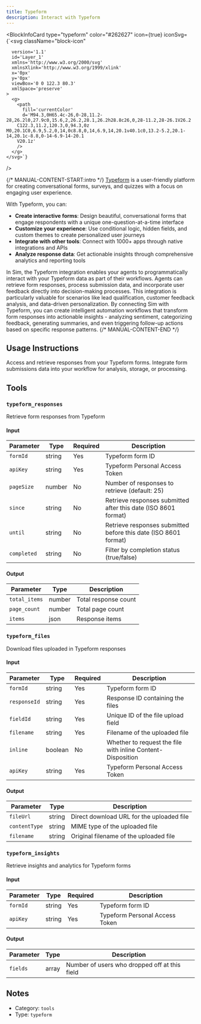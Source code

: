 ```yaml
---
title: Typeform
description: Interact with Typeform
---
```



<BlockInfoCard 
  type="typeform"
  color="#262627"
  icon={true}
  iconSvg={`<svg className="block-icon"
      
      version='1.1'
      id='Layer_1'
      xmlns='http://www.w3.org/2000/svg'
      xmlnsXlink='http://www.w3.org/1999/xlink'
      x='0px'
      y='0px'
      viewBox='0 0 122.3 80.3'
      xmlSpace='preserve'
    >
      <g>
        <path
          fill='currentColor'
          d='M94.3,0H65.4c-26,0-28,11.2-28,26.2l0,27.9c0,15.6,2,26.2,28.1,26.2h28.8c26,0,28-11.2,28-26.1V26.2
		C122.3,11.2,120.3,0,94.3,0z M0,20.1C0,6.9,5.2,0,14,0c8.8,0,14,6.9,14,20.1v40.1c0,13.2-5.2,20.1-14,20.1c-8.8,0-14-6.9-14-20.1
		V20.1z'
        />
      </g>
    </svg>`}
/>

{/* MANUAL-CONTENT-START:intro */}
[Typeform](https://www.typeform.com/) is a user-friendly platform for creating conversational forms, surveys, and quizzes with a focus on engaging user experience.

With Typeform, you can:

- **Create interactive forms**: Design beautiful, conversational forms that engage respondents with a unique one-question-at-a-time interface
- **Customize your experience**: Use conditional logic, hidden fields, and custom themes to create personalized user journeys
- **Integrate with other tools**: Connect with 1000+ apps through native integrations and APIs
- **Analyze response data**: Get actionable insights through comprehensive analytics and reporting tools

In Sim, the Typeform integration enables your agents to programmatically interact with your Typeform data as part of their workflows. Agents can retrieve form responses, process submission data, and incorporate user feedback directly into decision-making processes. This integration is particularly valuable for scenarios like lead qualification, customer feedback analysis, and data-driven personalization. By connecting Sim with Typeform, you can create intelligent automation workflows that transform form responses into actionable insights - analyzing sentiment, categorizing feedback, generating summaries, and even triggering follow-up actions based on specific response patterns.
{/* MANUAL-CONTENT-END */}


## Usage Instructions

Access and retrieve responses from your Typeform forms. Integrate form submissions data into your workflow for analysis, storage, or processing.



## Tools

### `typeform_responses`

Retrieve form responses from Typeform

#### Input

| Parameter | Type | Required | Description |
| --------- | ---- | -------- | ----------- |
| `formId` | string | Yes | Typeform form ID |
| `apiKey` | string | Yes | Typeform Personal Access Token |
| `pageSize` | number | No | Number of responses to retrieve \(default: 25\) |
| `since` | string | No | Retrieve responses submitted after this date \(ISO 8601 format\) |
| `until` | string | No | Retrieve responses submitted before this date \(ISO 8601 format\) |
| `completed` | string | No | Filter by completion status \(true/false\) |

#### Output

| Parameter | Type | Description |
| --------- | ---- | ----------- |
| `total_items` | number | Total response count |
| `page_count` | number | Total page count |
| `items` | json | Response items |

### `typeform_files`

Download files uploaded in Typeform responses

#### Input

| Parameter | Type | Required | Description |
| --------- | ---- | -------- | ----------- |
| `formId` | string | Yes | Typeform form ID |
| `responseId` | string | Yes | Response ID containing the files |
| `fieldId` | string | Yes | Unique ID of the file upload field |
| `filename` | string | Yes | Filename of the uploaded file |
| `inline` | boolean | No | Whether to request the file with inline Content-Disposition |
| `apiKey` | string | Yes | Typeform Personal Access Token |

#### Output

| Parameter | Type | Description |
| --------- | ---- | ----------- |
| `fileUrl` | string | Direct download URL for the uploaded file |
| `contentType` | string | MIME type of the uploaded file |
| `filename` | string | Original filename of the uploaded file |

### `typeform_insights`

Retrieve insights and analytics for Typeform forms

#### Input

| Parameter | Type | Required | Description |
| --------- | ---- | -------- | ----------- |
| `formId` | string | Yes | Typeform form ID |
| `apiKey` | string | Yes | Typeform Personal Access Token |

#### Output

| Parameter | Type | Description |
| --------- | ---- | ----------- |
| `fields` | array | Number of users who dropped off at this field |



## Notes

- Category: `tools`
- Type: `typeform`

